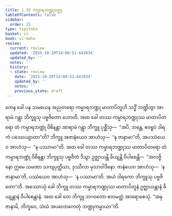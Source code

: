```yaml
---
title: 1.35 ကမ္မာရဘဏ္ဍုဝတ္ထု
tableOfContents: false
sidebar:
  order: 35
type: tipitaka
basket: vi
book: vi-maha
review:
  current: review
  updated: '2025-10-20T14:00:51.641034'
  updated_by: ''
  notes: ''
  history:
  - state: review
    date: '2025-10-20T14:00:51.641034'
    updated_by: ''
    notes: ''
    previous_state: draft
---
```



<DynamicBreadcrumb />


<ReviewStatus review={frontmatter.review} showDetails={true} />

<HypothesisAnnotation frontmatter={frontmatter} />

<Division number="98" book="vi-maha" e="ch" v="3" p="107">

<Paragraph number="436" book="vi-maha">
တေန ခေါ ပန သမယေန အညတရော ကမ္မာရဘဏ္ဍု မာတာပိတူဟိ သဒ္ဓိံ ဘဏ္ဍိတွာ အာရာမံ ဂန္တွာ ဘိက္ခူသု ပဗ္ဗဇိတော ဟောတိ. အထ ခေါ တဿ ကမ္မာရဘဏ္ဍုဿ မာတာပိတရော တံ ကမ္မာရဘဏ္ဍုံ ဝိစိနန္တာ အာရာမံ ဂန္တွာ ဘိက္ခူ ပုစ္ဆိံသု—  “အပိ, ဘန္တေ, ဧဝရူပံ ဒါရကံ ပဿေယျာထာ”တိ? ဘိက္ခူ အဇာနံယေဝ အာဟံသု—  “န ဇာနာမာ”တိ, အပဿံယေဝ အာဟံသု—  “န ပဿာမာ”တိ. အထ ခေါ တဿ ကမ္မာရဘဏ္ဍုဿ မာတာပိတရော တံ ကမ္မာရဘဏ္ဍုံ ဝိစိနန္တာ ဘိက္ခူသု ပဗ္ဗဇိတံ ဒိသွာ ဥဇ္ဈာယန္တိ ခိယျန္တိ ဝိပါစေန္တိ—  “အလဇ္ဇိနော ဣမေ သမဏာ သကျပုတ္တိယာ, ဒုဿီလာ မုသာဝါဒိနော. ဇာနံယေဝ အာဟံသု—  ‘န ဇာနာမာ’တိ, ပဿံယေဝ အာဟံသု—  ‘န ပဿာမာ’တိ. အယံ ဒါရကော ဘိက္ခူသု ပဗ္ဗဇိတော”တိ. အဿောသုံ ခေါ ဘိက္ခူ တဿ ကမ္မာရဘဏ္ဍုဿ မာတာပိတူနံ ဥဇ္ဈာယန္တာနံ ခိယျန္တာနံ ဝိပါစေန္တာနံ. အထ ခေါ တေ ဘိက္ခူ ဘဂဝတော ဧတမတ္ထံ အာရောစေသုံ. “အနုဇာနာမိ, ဘိက္ခဝေ, သံဃံ အပလောကေတုံ ဘဏ္ဍုကမ္မာယာ”တိ.
</Paragraph>
</Division>